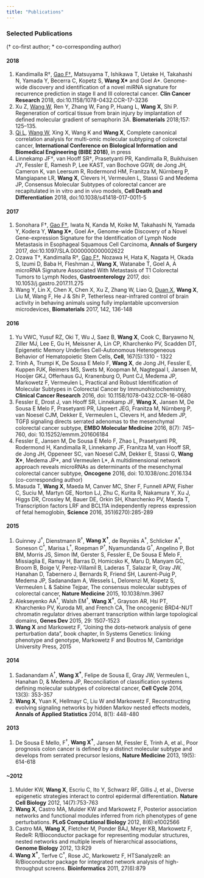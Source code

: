 ```yaml
---
title: "Publications"
---
```


### Selected Publications
(† co-first author; * co-corresponding author)  

#### 2018  
1. Kandimalla R†, <U>Gao F†</U>, Matsuyama T, Ishikawa T, Uetake H, Takahashi N, Yamada Y, Becerra C, Kopetz S, **Wang X\*** and Goel A\*. Genome-wide discovery and identification of a novel miRNA signature for recurrence prediction in stage II and III colorectal cancer. **Clin Cancer Research** 2018, doi:10.1158/1078-0432.CCR-17-3236  
1. Xu Z, <U>Wang W</U>, Ren Y, Zhang W, Fang P, Huang L, **Wang X**, Shi P. Regeneration of cortical tissue from brain injury by implantation of defined molecular gradient of semaphorin 3A. **Biomaterials** 2018;157: 125–135.  
1. <U>Qi L</U>, <U>Wang W</U>, Xing X, Wang K and **Wang X**, Complete canonical correlation analysis for multi-omic molecular subtyping of colorectal cancer, **International Conference on Biological Information and Biomedical Engineering (BIBE 2018)**, in press
1. Linnekamp JF†, van Hooff SR†, Prasetyanti PR, Kandimalla R, Buikhuisen JY, Fessler E, Ramesh P, Lee KAST, van Bochove GGW, de Jong JH, Cameron K, van Leersum R, Rodermond HM, Franitza M, Nürnberg P, Mangiapane LR, **Wang X**, Clevers H, Vermeulen L, Stassi G and Medema JP, Consensus Molecular Subtypes of colorectal cancer are recapitulated in in vitro and in vivo models, **Cell Death and Differentiation** 2018, doi:10.1038/s41418-017-0011-5  

#### 2017  
1. Sonohara F†, <U>Gao F†</U>, Iwata N, Kanda M, Koike M, Takahashi N, Yamada Y, Kodera Y, **Wang X\***, Goel A\*, Genome-wide Discovery of a Novel Gene-expression Signature for the Identification of Lymph Node Metastasis in Esophageal Squamous Cell Carcinoma, **Annals of Surgery** 2017, doi:10.1097/SLA.0000000000002622  
1. Ozawa T†, Kandimalla R†, <U>Gao F†</U>, Nozawa H, Hata K, Nagata H, Okada S, Izumi D, Baba H, Fleshman J, **Wang X**, Watanabe T, Goel A, A microRNA Signature Associated With Metastasis of T1 Colorectal Tumors to Lymph Nodes, **Gastroenterology** 2017, doi: 10.1053/j.gastro.2017.11.275  
1. Wang Y, Lin X, Chen X, Chen X, Xu Z, Zhang W, Liao Q, <U>Duan X</U>, **Wang X**, Liu M, Wang F, He J & Shi P, Tetherless near-infrared control of brain activity in behaving animals using fully implantable upconversion microdevices, **Biomaterials** 2017, 142, 136-148  

#### 2016  
1. Yu VWC, Yusuf RZ, Oki T, Wu J, Saez B, **Wang X**, Cook C, Baryawno N, Ziller MJ, Lee E, Gu H, Meissner A, Lin CP, Kharchenko PV, Scadden DT, Epigenetic Memory Underlies Cell-Autonomous Heterogeneous Behavior of Hematopoietic Stem Cells, **Cell**, 167(5):1310 - 1322
1. Trinh A, Trumpi K, De Sousa E Melo F, **Wang X**, de Jong JH, Fessler E, Kuppen PJK, Reimers MS, Swets M, Koopman M, Nagtegaal I, Jansen M, Hooijer GKJ, Offerhaus GJ, Kranenburg O, Punt CJ, Medema JP, Markowetz F, Vermeulen L, Practical and Robust Identification of Molecular Subtypes in Colorectal Cancer by Immunohistochemistry, **Clinical Cancer Research** 2016, doi: 10.1158/1078-0432.CCR-16-0680
1. Fessler E, Drost J, van Hooff SR, Linnekamp JF, **Wang X**, Jansen M, De Sousa E Melo F, Prasetyanti PR, IJspeert JEG, Franitza M, Nürnberg P, van Noesel CJM, Dekker E, Vermeulen L, Clevers H, and Medem JP, TGFβ signaling directs serrated adenomas to the mesenchymal colorectal cancer subtype, **EMBO Molecular Medicine** 2016, 8(7): 745–760, doi: 10.15252/emmm.201606184
1. Fessler E, Jansen M, De Sousa E Melo F, Zhao L, Prasetyanti PR, Rodermond H, Kandimalla R, Linnekamp JF, Franitza M, van Hooff SR, de Jong JH, Oppeneer SC, van Noesel CJM, Dekker E, Stassi G, **Wang X\***, Medema JP\*, and Vermeulen L\*, A multidimensional network approach reveals microRNAs as determinants of the mesenchymal colorectal cancer subtype, **Oncogene** 2016, doi: 10.1038/onc.2016.134 (co-corresponding author)
1. Masuda T, **Wang X**, Maeda M, Canver MC, Sher F, Funnell APW, Fisher C, Suciu M, Martyn GE, Norton LJ, Zhu C, Kurita R, Nakamura Y, Xu J, Higgs DR, Crossley M, Bauer DE, Orkin SH, Kharchenko PV, Maeda T, Transcription factors LRF and BCL11A independently repress expression of fetal hemoglobin, **Science** 2016, 351(6270):285-289

#### 2015
1. Guinney J<sup>†</sup>, Dienstmann R<sup>†</sup>, **Wang X<sup>†</sup>**, de Reyniès A<sup>†</sup>, Schlicker A<sup>†</sup>, Soneson C<sup>†</sup>, Marisa L<sup>†</sup>, Roepman P<sup>†</sup>, Nyamundanda G<sup>†</sup>, Angelino P, Bot BM, Morris JS, Simon IM, Gerster S, Fessler E, De Sousa E Melo F, Missiaglia E, Ramay H, Barras D, Homicsko K, Maru D, Manyam GC, Broom B, Boige V, Perez-Villamil B, Laderas T, Salazar R, Gray JW, Hanahan D, Tabernero J, Bernards R, Friend SH, Laurent-Puig P, Medema JP, Sadanandam A, Wessels L, Delorenzi M, Kopetz S, Vermeulen L & Sabine Tejpar, The consensus molecular subtypes of colorectal cancer, **Nature Medicine** 2015, 10.1038/nm.3967
1. Alekseyenko AA<sup>†</sup>, Walsh EM<sup>†</sup>, **Wang X<sup>†</sup>**, Grayson AR, Hsi PT, Kharchenko PV, Kuroda MI, and French CA, The oncogenic BRD4-NUT chromatin regulator drives aberrant transcription within large topological domains, **Genes Dev** 2015, 29: 1507-1523
1. **Wang X** and Markowetz F, "Joining the dots–network analysis of gene perturbation data", book chapter, In Systems Genetics: linking phenotype and genotype, Markowetz F and Boutros M, Cambridge University Press, 2015

#### 2014
1. Sadanandam A<sup>†</sup>, **Wang X<sup>†</sup>**, Felipe de Sousa E, Gray JW, Vermeulen L, Hanahan D, & Medema JP, Reconciliation of classification systems defining molecular subtypes of colorectal cancer, **Cell Cycle** 2014, 13(3): 353-357
1. **Wang X**, Yuan K, Hellmayr C, Liu W and Markowetz F, Reconstructing evolving signaling networks by hidden Markov nested effects models, **Annals of Applied Statistics** 2014, 8(1): 448-480

#### 2013
1. De Sousa E Mello, F<sup>†</sup>, **Wang X<sup>†</sup>**, Jansen M, Fessler E, Trinh A, et al., Poor prognosis colon cancer is defined by a distinct molecular subtype and develops from serrated precursor lesions, **Nature Medicine** 2013, 19(5): 614-618

#### ~2012
1. Mulder KW, **Wang X**, Escriu C, Ito Y, Schwarz RF, Gillis J, et al., Diverse epigenetic strategies interact to control epidermal differentiation. **Nature Cell Biology** 2012, 14(7):753-763
1. **Wang X**, Castro MA, Mulder KW and Markowetz F, Posterior association networks and functional modules inferred from rich phenotypes of gene perturbations. **PLoS Computational Biology** 2012, 8(6):e1002566
1. Castro MA, **Wang X**, Fletcher M, Ponder BAJ, Meyer KB, Markowetz F, RedeR: R/Bioconductor package for representing modular structures, nested networks and multiple levels of hierarchical associations, **Genome Biology** 2012, 13:R29
1. **Wang X<sup>†</sup>**, Terfve C<sup>†</sup>, Rose JC, Markowetz F, HTSanalyzeR: an R/Bioconductor package for integrated network analysis of high-throughput screens. **Bioinformatics** 2011, 27(6):879